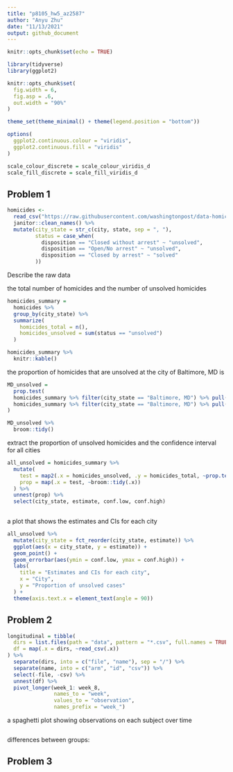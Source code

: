 ```yaml
---
title: "p8105_hw5_az2587"
author: "Anyu Zhu"
date: "11/13/2021"
output: github_document
---
```


```r
knitr::opts_chunk$set(echo = TRUE)
```

```r
library(tidyverse)
library(ggplot2)

knitr::opts_chunk$set(
  fig.width = 6,
  fig.asp = .6,
  out.width = "90%"
)

theme_set(theme_minimal() + theme(legend.position = "bottom"))

options(
  ggplot2.continuous.colour = "viridis",
  ggplot2.continuous.fill = "viridis"
)

scale_colour_discrete = scale_colour_viridis_d
scale_fill_discrete = scale_fill_viridis_d
```

## Problem 1

```r
homicides <- 
  read_csv("https://raw.githubusercontent.com/washingtonpost/data-homicides/master/homicide-data.csv") %>% 
  janitor::clean_names() %>% 
  mutate(city_state = str_c(city, state, sep = ", "),
         status = case_when(
           disposition == "Closed without arrest" ~ "unsolved",
           disposition == "Open/No arrest" ~ "unsolved",
           disposition == "Closed by arrest" ~ "solved"
         ))
```
Describe the raw data

the total number of homicides and the number of unsolved homicides
```r
homicides_summary = 
  homicides %>% 
  group_by(city_state) %>% 
  summarize(
    homicides_total = n(),
    homicides_unsolved = sum(status == "unsolved")
  ) 

homicides_summary %>% 
  knitr::kable()
```

the proportion of homicides that are unsolved at the city of Baltimore, MD is 
```r
MD_unsolved = 
  prop.test(
  homicides_summary %>% filter(city_state == "Baltimore, MD") %>% pull(homicides_unsolved),
  homicides_summary %>% filter(city_state == "Baltimore, MD") %>% pull(homicides_total)
)

MD_unsolved %>% 
  broom::tidy()
```

extract the proportion of unsolved homicides and the confidence interval for all cities
```r
all_unsolved = homicides_summary %>% 
  mutate(
    test = map2(.x = homicides_unsolved, .y = homicides_total, ~prop.test(x = .x, n = .y)),
    prop = map(.x = test, ~broom::tidy(.x))
  ) %>% 
  unnest(prop) %>% 
  select(city_state, estimate, conf.low, conf.high)
  
```

a plot that shows the estimates and CIs for each city
```r
all_unsolved %>% 
  mutate(city_state = fct_reorder(city_state, estimate)) %>% 
  ggplot(aes(x = city_state, y = estimate)) +
  geom_point() +
  geom_errorbar(aes(ymin = conf.low, ymax = conf.high)) +
  labs(
    title = "Estimates and CIs for each city",
    x = "City",
    y = "Proportion of unsolved cases"
  ) +
  theme(axis.text.x = element_text(angle = 90))
```

## Problem 2
```r
longitudinal = tibble(
  dirs = list.files(path = "data", pattern = "*.csv", full.names = TRUE),
  df = map(.x = dirs, ~read_csv(.x))
) %>% 
  separate(dirs, into = c("file", "name"), sep = "/") %>% 
  separate(name, into = c("arm", "id", "csv")) %>% 
  select(-file, -csv) %>% 
  unnest(df) %>% 
  pivot_longer(week_1: week_8,
               names_to = "week",
               values_to = "observation",
               names_prefix = "week_")
```

a spaghetti plot showing observations on each subject over time
```r

```

differences between groups:


## Problem 3




